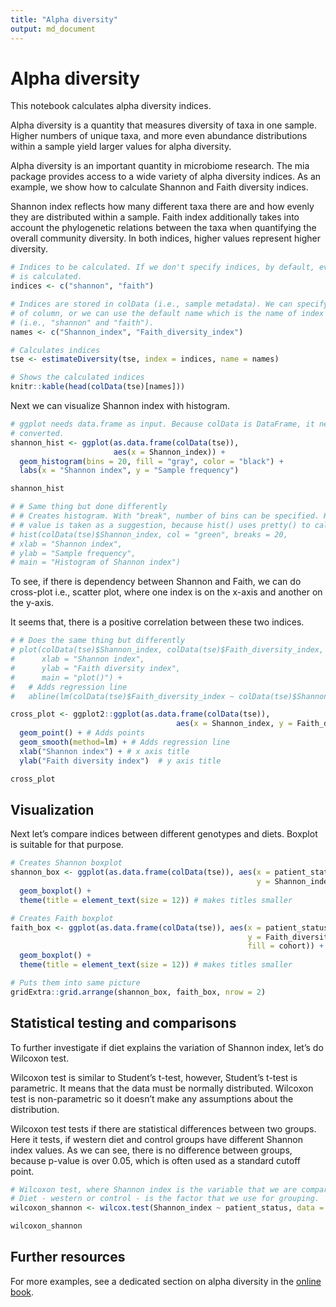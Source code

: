 ```yaml
---
title: "Alpha diversity"
output: md_document
---
```


# Alpha diversity

This notebook calculates alpha diversity indices. 

Alpha diversity is a quantity that measures diversity of taxa in one
sample.  Higher numbers of unique taxa, and more even abundance
distributions within a sample yield larger values for alpha diversity.

Alpha diversity is an important quantity in microbiome research. The
mia package provides access to a wide variety of alpha diversity
indices. As an example, we show how to calculate Shannon and Faith
diversity indices.

Shannon index reflects how many different taxa there are and how
evenly they are distributed within a sample. Faith index additionally
takes into account the phylogenetic relations between the taxa when
quantifying the overall community diversity. In both indices, higher
values represent higher diversity.


```r
# Indices to be calculated. If we don't specify indices, by default, every index
# is calculated.
indices <- c("shannon", "faith")

# Indices are stored in colData (i.e., sample metadata). We can specify the name
# of column, or we can use the default name which is the name of index 
# (i.e., "shannon" and "faith"). 
names <- c("Shannon_index", "Faith_diversity_index")

# Calculates indices
tse <- estimateDiversity(tse, index = indices, name = names)

# Shows the calculated indices
knitr::kable(head(colData(tse)[names]))
```

Next we can visualize Shannon index with histogram.

```r
# ggplot needs data.frame as input. Because colData is DataFrame, it needs to be 
# converted. 
shannon_hist <- ggplot(as.data.frame(colData(tse)), 
                       aes(x = Shannon_index)) + 
  geom_histogram(bins = 20, fill = "gray", color = "black") +
  labs(x = "Shannon index", y = "Sample frequency")

shannon_hist
```

```r
# # Same thing but done differently
# # Creates histogram. With "break", number of bins can be specified. However, the
# # value is taken as a suggestion, because hist() uses pretty() to calculate breakpoints.
# hist(colData(tse)$Shannon_index, col = "green", breaks = 20,
# xlab = "Shannon index",
# ylab = "Sample frequency",
# main = "Histogram of Shannon index")

```

To see, if there is dependency between Shannon and Faith, we can do cross-plot i.e., 
scatter plot, where one index is on the x-axis and another on the y-axis.

It seems that, there is a positive correlation between these two indices. 

```r
# # Does the same thing but differently
# plot(colData(tse)$Shannon_index, colData(tse)$Faith_diversity_index,
#      xlab = "Shannon index",
#      ylab = "Faith diversity index",
#      main = "plot()") +
#   # Adds regression line
#   abline(lm(colData(tse)$Faith_diversity_index ~ colData(tse)$Shannon_index)) 

cross_plot <- ggplot2::ggplot(as.data.frame(colData(tse)), 
                                     aes(x = Shannon_index, y = Faith_diversity_index)) + 
  geom_point() + # Adds points
  geom_smooth(method=lm) + # Adds regression line
  xlab("Shannon index") + # x axis title
  ylab("Faith diversity index")  # y axis title

cross_plot
```


## Visualization

Next let's compare indices between different genotypes and diets. Boxplot is 
suitable for that purpose. 

```r
# Creates Shannon boxplot 
shannon_box <- ggplot(as.data.frame(colData(tse)), aes(x = patient_status, 
                                                       y = Shannon_index, fill = cohort)) + 
  geom_boxplot() +
  theme(title = element_text(size = 12)) # makes titles smaller

# Creates Faith boxplot 
faith_box <- ggplot(as.data.frame(colData(tse)), aes(x = patient_status, 
                                                     y = Faith_diversity_index, 
                                                     fill = cohort)) + 
  geom_boxplot() +
  theme(title = element_text(size = 12)) # makes titles smaller

# Puts them into same picture
gridExtra::grid.arrange(shannon_box, faith_box, nrow = 2)

```


## Statistical testing and comparisons

To further investigate if diet explains the variation of Shannon index, let's 
do Wilcoxon test. 

Wilcoxon test is similar to Student's t-test, however, Student's t-test is parametric.
It means that the data must be normally distributed. Wilcoxon test is non-parametric
so it doesn't make any assumptions about the distribution. 

Wilcoxon test tests if there are statistical differences between two groups. 
Here it tests, if western diet and control groups have different Shannon index values.
As we can see, there is no difference between groups, because p-value is over 0.05, 
which is often used as a standard cutoff point.

```r
# Wilcoxon test, where Shannon index is the variable that we are comparing. 
# Diet - western or control - is the factor that we use for grouping. 
wilcoxon_shannon <- wilcox.test(Shannon_index ~ patient_status, data = colData(tse))

wilcoxon_shannon
```


## Further resources

For more examples, see a dedicated section on alpha diversity in the
[online book](https://microbiome.github.io/OMA/).